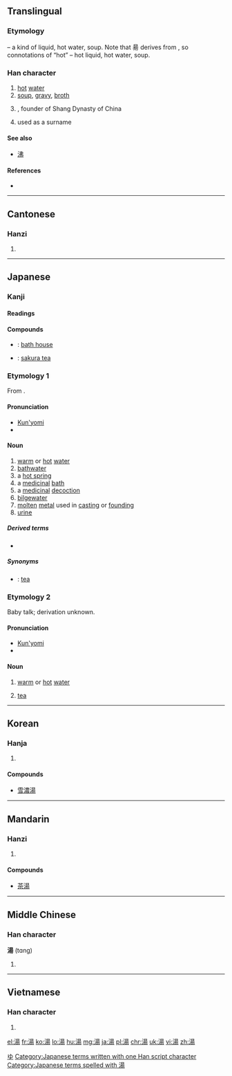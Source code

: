 {{also|汤}}
==Translingual==
{{zh-hanzi-box|[[汤]]|湯}}

===Etymology===
{{Han compound|水|alt1=氵|昜|c1=s|c2=p|t1=water|ls=psc}} – a kind of liquid, hot water, soup. Note that 昜 derives from {{term|日||sun|sc=Hani}}, so connotations of “hot” – hot liquid, hot water, soup.

===Han character===
{{Han char|rn=85|rad=水|as=09|sn=12|four=3612<sub>7</sub>|canj=水日一竹 (EAMH)}}

# [[hot]] [[water]]
# [[soup]], [[gravy]], [[broth]]
# {{w|Tang of Shang}}, founder of Shang Dynasty of China
# used as a surname

====See also====
* [[沸]] <!-- boil water, closely related to hot water -->

====References====
* {{Han ref|kx=0638.160|dkj=17874|dj=1045.080|hdz=31674.030|uh=6E6F|ud=28271|bh=B4F6|bd=46326}}

----

==Cantonese==

===Hanzi===
{{yue-hanzi|jyut=[[soeng1]], [[tong1]]|y=seung1, tong1|sim=汤}}

# {{defn|lang=yue|sort=水09}}

----

==Japanese==

===Kanji===
{{ja-kanji|grade=3|rs=水09}}

====Readings====
{{ja-readings
|goon=[[とう]] (tō), (''historical'') [[たう]] (tau), (''rare'') [[しょう]] (shō)
|kun=[[ゆ]] (yu), (''baby talk'') [[ぶう]] (bū)
}}

====Compounds====
{{top3}}
* {{l|ja|銭湯|tr=[[せんとう]], ''[[sentō]]''}}: [[bath house]]
{{mid3}}
* {{l|ja|桜湯|tr=[[さくらゆ]], ''[[sakura yu]]''}}: [[sakura tea]]
{{mid3}}
{{bottom}}

===Etymology 1===
From {{etyl|ojp|ja|sort=ゆ}}.

====Pronunciation====
* [[訓読み|Kun'yomi]]
* {{IPA|lang=ja|[jɯᵝ]}}

====Noun====
{{ja-noun|k|hira=ゆ|rom=yu}}

# [[warm]] or [[hot]] [[water]]
# [[bathwater]]
# a [[hot spring]]
# a [[medicinal]] [[bath]]
# a [[medicinal]] [[decoction]]
# [[bilgewater]]
# [[molten]] [[metal]] used in [[casting]] or [[founding]]
# [[urine]]

=====Derived terms=====
* {{l|ja|尿|tr=[[ゆばり]], ''[[yubari]]''; [[ゆまり]], ''[[yumari]]''}}

=====Synonyms=====
* {{sense|medicinal decoction}} {{l|ja|茶|tr=[[ちゃ]], ''[[cha]]''}}: [[tea]]

===Etymology 2===
Baby talk; derivation unknown.

====Pronunciation====
* [[訓読み|Kun'yomi]]
* {{IPA|lang=ja|[bɯᵝː]}}

====Noun====
{{ja-noun|k|hira=ぶう|rom=bū|hidx=ふう'}}

# {{context|lang=ja|sort=ぶう|childish}} [[warm]] or [[hot]] [[water]]
# {{context|lang=ja|sort=ぶう|childish}} [[tea]]

[[Category:1000 Japanese basic words|ゆ]]
[[Category:Japanese terms written with one Han script character]]
[[Category:Japanese terms spelled with 湯]]
----

==Korean==

===Hanja===
{{ko-hanja|hangeul=[[탕]], [[상]]|eumhun=|rv=tang, sang|mr=t'ang, sang|y=thang, sang}}

# {{defn|lang=ko|sort=水09}}

====Compounds====
* [[雪濃湯]]

----

==Mandarin==

===Hanzi===
{{cmn-hanzi|sim=汤|pin=[[shāng]] ([[shang1]]), [[tāng]] ([[tang1]]), [[tàng]] ([[tang4]]), [[yáng]] ([[yang2]])|wg=shang<sup>1</sup>, t'ang<sup>1</sup>, t'ang<sup>4</sup>, yang<sup>2</sup>}}

# {{defn|lang=cmn|sort=水09}}

====Compounds====
* [[茶湯]]

----

==Middle Chinese==

===Han character===
'''湯''' (tɑng)<!--note: the [[ɑ]] in the pronunciation is an [[IPA]] symbol and is different from [[a]]]-->

# {{defn|lang=ltc|sort=水09}}

----

==Vietnamese==

===Han character===
{{vi-hantu|[[thang]]|rs=水09}}

# {{defn|lang=vi|sort=水09}}

[[el:湯]]
[[fr:湯]]
[[ko:湯]]
[[lo:湯]]
[[hu:湯]]
[[mg:湯]]
[[ja:湯]]
[[pl:湯]]
[[chr:湯]]
[[uk:湯]]
[[vi:湯]]
[[zh:湯]]